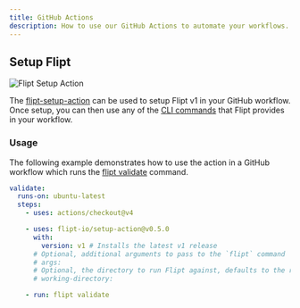 ```yaml
---
title: GitHub Actions
description: How to use our GitHub Actions to automate your workflows.
---
```


## Setup Flipt

![Flipt Setup Action](/v2/images/tooling/setup-action.png)

The [flipt-setup-action](https://github.com/marketplace/actions/flipt-setup-action) can be used to setup Flipt v1 in your GitHub workflow. Once setup, you can then use any of the [CLI commands](/cli/overview) that Flipt provides in your workflow.

### Usage

The following example demonstrates how to use the action in a GitHub workflow which runs the [flipt validate](/cli/commands/validate) command.

```yaml
validate:
  runs-on: ubuntu-latest
  steps:
    - uses: actions/checkout@v4

    - uses: flipt-io/setup-action@v0.5.0
      with:
        version: v1 # Installs the latest v1 release
      # Optional, additional arguments to pass to the `flipt` command
      # args:
      # Optional, the directory to run Flipt against, defaults to the repository root
      # working-directory:

    - run: flipt validate
```
